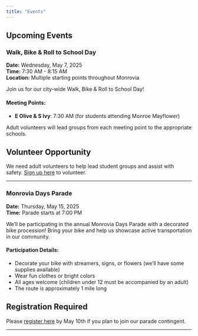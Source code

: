 ```yaml
---
title: "Events"
---
```


## Upcoming Events

### Walk, Bike & Roll to School Day {#walk-bike-roll}

**Date:** Wednesday, May 7, 2025  
**Time:** 7:30 AM - 8:15 AM  
**Location:** Multiple starting points throughout Monrovia

Join us for our city-wide Walk, Bike & Roll to School Day! 

#### Meeting Points:
- **E Olive & S Ivy**: 7:30 AM (for students attending Monroe Mayflower)

Adult volunteers will lead groups from each meeting point to the appropriate schools. 

:::{.callout-tip}
## Volunteer Opportunity
We need adult volunteers to help lead student groups and assist with safety. [Sign up here](#) to volunteer.
:::

---

### Monrovia Days Parade {#monrovia-days}

**Date:** Thursday, May 15, 2025  
**Time:** Parade starts at 7:00 PM 

We'll be participating in the annual Monrovia Days Parade with a decorated bike procession! Bring your bike and help us showcase active transportation in our community.

#### Participation Details:
- Decorate your bike with streamers, signs, or flowers (we'll have some supplies available)
- Wear fun clothes or bright colors
- All ages welcome (children under 12 must be accompanied by an adult)
- The route is approximately 1 mile long

:::{.callout-important}
## Registration Required
Please [register here](#) by May 10th if you plan to join our parade contingent.
:::

---